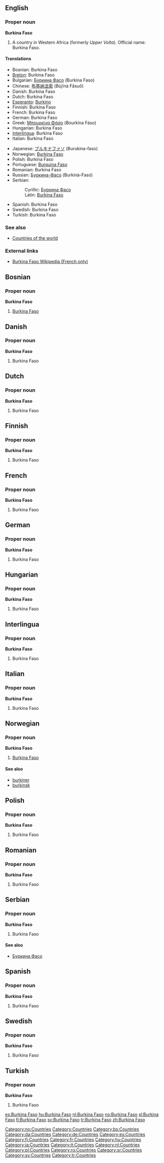 ==English==
{{wikipedia}}
===Proper noun===
'''Burkina Faso'''

# A country in Western Africa (formerly ''Upper Volta''). Official name: Burkina Faso.

====Translations====
{{top}}
*Bosnian: Burkina Faso {{f}}
*[[Breton]]: Burkina Faso
*Bulgarian: [[Буркина Фасо#Bulgarian|Буркина Фасо]] (Burkina Faso)
*Chinese: [[布基纳法索]] (Bùjĭnà Făsuŏ)
*Danish: Burkina Faso
*Dutch: Burkina Faso
*[[Esperanto]]: [[Burkino]]
*Finnish: Burkina Faso
*French: Burkina Faso
*German: Burkina Faso
*Greek: [[Μπουρκίνα Φάσο]] (Bourkína Fáso)
*Hungarian: Burkina Faso
*[[Interlingua]]: Burkina Faso
*Italian: Burkina Faso
{{mid}}
*Japanese: [[ブルキナファソ]] (Burukina-faso)
*Norwegian: [[Burkina Faso#Norwegian|Burkina Faso]]
*Polish: Burkina Faso
*Portuguese: [[Burquina Faso]]
*Romanian: Burkina Faso
*Russian: [[Буркина-Фасо]] (Burkinà-Fasó)
*Serbian:
*:Cyrillic: [[Буркина Фасо#Serbian|Буркина Фасо]] {{f}}
*:Latin: [[Burkina Faso#Serbian|Burkina Faso]] {{f}}
*Spanish: Burkina Faso
*Swedish: Burkina Faso
*Turkish: Burkina Faso
{{bottom}}

===See also===
*[[Countries of the world]]

===External links===
*[http://www.thomassankara.net/wiki/ Burkina Faso Wikipedia (French only)]

==Bosnian==
===Proper noun===
'''Burkina Faso''' {{f}}
#[[Burkina Faso#English|Burkina Faso]]

==Danish==
===Proper noun===
'''Burkina Faso'''
#Burkina Faso

==Dutch==
===Proper noun===
'''Burkina Faso'''
#Burkina Faso

==Finnish==
===Proper noun===
'''Burkina Faso'''
#Burkina Faso

==French==
===Proper noun===
'''Burkina Faso'''
#Burkina Faso

==German==
===Proper noun===
'''Burkina Faso'''
#Burkina Faso

==Hungarian==
===Proper noun===
'''Burkina Faso'''
#Burkina Faso

==Interlingua==
===Proper noun===
'''Burkina Faso'''
#Burkina Faso

==Italian==
===Proper noun===
'''Burkina Faso'''
#Burkina Faso

==Norwegian==
===Proper noun===
[[Category:no:Countries]]
'''Burkina Faso'''
#[[#English|Burkina Faso]]
====See also====
*[[burkiner]]
*[[burkinsk]]

==Polish==
===Proper noun===
'''Burkina Faso'''
#Burkina Faso

==Romanian==
===Proper noun===
'''Burkina Faso'''
#Burkina Faso

==Serbian==
===Proper noun===
'''Burkina Faso''' {{f}}
#Burkina Faso
====See also====
*[[Буркина Фасо#Serbian|Буркина Фасо]]

==Spanish==
===Proper noun===
'''Burkina Faso'''
#Burkina Faso

==Swedish==
===Proper noun===
'''Burkina Faso'''
#Burkina Faso

==Turkish==
===Proper noun===
'''Burkina Faso'''
#Burkina Faso

[[Category:Countries]]
[[Category:bs:Countries]]
[[Category:da:Countries]]
[[Category:de:Countries]]
[[Category:es:Countries]]
[[Category:fi:Countries]]
[[Category:fr:Countries]]
[[Category:hu:Countries]]
[[Category:ia:Countries]]
[[Category:it:Countries]]
[[Category:nl:Countries]]
[[Category:pl:Countries]]
[[Category:ro:Countries]]
[[Category:sr:Countries]]
[[Category:sv:Countries]]
[[Category:tr:Countries]]
[[es:Burkina Faso]]
[[hu:Burkina Faso]]
[[nl:Burkina Faso]]
[[no:Burkina Faso]]
[[sl:Burkina Faso]]
[[fi:Burkina Faso]]
[[sv:Burkina Faso]]
[[tr:Burkina Faso]]
[[zh:Burkina Faso]]